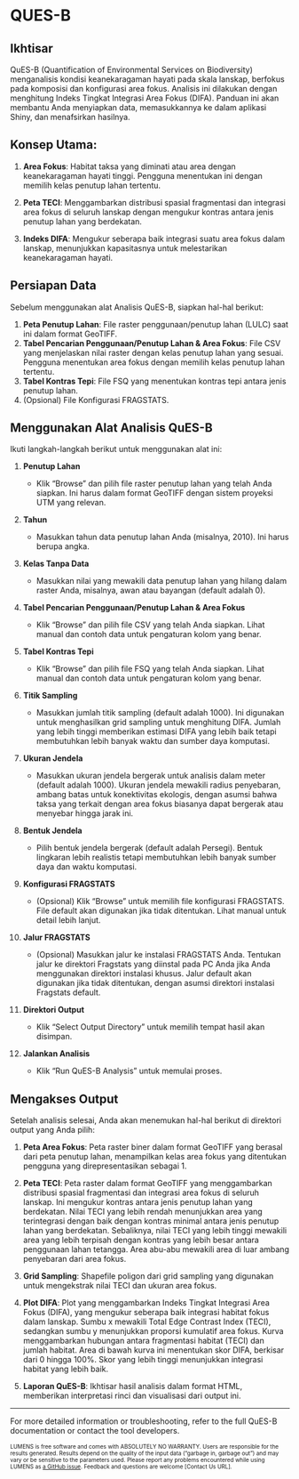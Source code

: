 # QUES-B {#sec-biodiv}

## Ikhtisar

QuES-B (Quantification of Environmental Services on Biodiversity) menganalisis kondisi keanekaragaman hayati pada skala lanskap, berfokus pada komposisi dan konfigurasi area fokus. Analisis ini dilakukan dengan menghitung Indeks Tingkat Integrasi Area Fokus (DIFA). Panduan ini akan membantu Anda menyiapkan data, memasukkannya ke dalam aplikasi Shiny, dan menafsirkan hasilnya.

## Konsep Utama:

1. **Area Fokus**: Habitat taksa yang diminati atau area dengan keanekaragaman hayati tinggi. Pengguna menentukan ini dengan memilih kelas penutup lahan tertentu.

2. **Peta TECI**: Menggambarkan distribusi spasial fragmentasi dan integrasi area fokus di seluruh lanskap dengan mengukur kontras antara jenis penutup lahan yang berdekatan.

3. **Indeks DIFA**: Mengukur seberapa baik integrasi suatu area fokus dalam lanskap, menunjukkan kapasitasnya untuk melestarikan keanekaragaman hayati.

## Persiapan Data

Sebelum menggunakan alat Analisis QuES-B, siapkan hal-hal berikut:

1. **Peta Penutup Lahan**: File raster penggunaan/penutup lahan (LULC) saat ini dalam format GeoTIFF.
2. **Tabel Pencarian Penggunaan/Penutup Lahan & Area Fokus**: File CSV yang menjelaskan nilai raster dengan kelas penutup lahan yang sesuai. Pengguna menentukan area fokus dengan memilih kelas penutup lahan tertentu.
3. **Tabel Kontras Tepi**: File FSQ yang menentukan kontras tepi antara jenis penutup lahan.
4. (Opsional) File Konfigurasi FRAGSTATS.

## Menggunakan Alat Analisis QuES-B

Ikuti langkah-langkah berikut untuk menggunakan alat ini:

1. **Penutup Lahan**

   - Klik "Browse" dan pilih file raster penutup lahan yang telah Anda siapkan. Ini harus dalam format GeoTIFF dengan sistem proyeksi UTM yang relevan.

2. **Tahun**

   - Masukkan tahun data penutup lahan Anda (misalnya, 2010). Ini harus berupa angka.

3. **Kelas Tanpa Data**

   - Masukkan nilai yang mewakili data penutup lahan yang hilang dalam raster Anda, misalnya, awan atau bayangan (default adalah 0).
4. **Tabel Pencarian Penggunaan/Penutup Lahan & Area Fokus**

   - Klik "Browse" dan pilih file CSV yang telah Anda siapkan. Lihat manual dan contoh data untuk pengaturan kolom yang benar.
   
5. **Tabel Kontras Tepi**

   - Klik "Browse" dan pilih file FSQ yang telah Anda siapkan. Lihat manual dan contoh data untuk pengaturan kolom yang benar.
   
  
6. **Titik Sampling**

   - Masukkan jumlah titik sampling (default adalah 1000). Ini digunakan untuk menghasilkan grid sampling untuk menghitung DIFA. Jumlah yang lebih tinggi memberikan estimasi DIFA yang lebih baik tetapi membutuhkan lebih banyak waktu dan sumber daya komputasi.

7. **Ukuran Jendela**

   - Masukkan ukuran jendela bergerak untuk analisis dalam meter (default adalah 1000). Ukuran jendela mewakili radius penyebaran, ambang batas untuk konektivitas ekologis, dengan asumsi bahwa taksa yang terkait dengan area fokus biasanya dapat bergerak atau menyebar hingga jarak ini.

8. **Bentuk Jendela**

   - Pilih bentuk jendela bergerak (default adalah Persegi). Bentuk lingkaran lebih realistis tetapi membutuhkan lebih banyak sumber daya dan waktu komputasi.

9. **Konfigurasi FRAGSTATS**

   - (Opsional) Klik "Browse" untuk memilih file konfigurasi FRAGSTATS. File default akan digunakan jika tidak ditentukan. Lihat manual untuk detail lebih lanjut.
   
10. **Jalur FRAGSTATS**

    - (Opsional) Masukkan jalur ke instalasi FRAGSTATS Anda. Tentukan jalur ke direktori Fragstats yang diinstal pada PC Anda jika Anda menggunakan direktori instalasi khusus. Jalur default akan digunakan jika tidak ditentukan, dengan asumsi direktori instalasi Fragstats default.

11. **Direktori Output**

    - Klik "Select Output Directory" untuk memilih tempat hasil akan disimpan.

12. **Jalankan Analisis**

    - Klik "Run QuES-B Analysis" untuk memulai proses.


## Mengakses Output

Setelah analisis selesai, Anda akan menemukan hal-hal berikut di direktori output yang Anda pilih:

1. **Peta Area Fokus**: Peta raster biner dalam format GeoTIFF yang berasal dari peta penutup lahan, menampilkan kelas area fokus yang ditentukan pengguna yang direpresentasikan sebagai 1.

2. **Peta TECI**: Peta raster dalam format GeoTIFF yang menggambarkan distribusi spasial fragmentasi dan integrasi area fokus di seluruh lanskap. Ini mengukur kontras antara jenis penutup lahan yang berdekatan. Nilai TECI yang lebih rendah menunjukkan area yang terintegrasi dengan baik dengan kontras minimal antara jenis penutup lahan yang berdekatan. Sebaliknya, nilai TECI yang lebih tinggi mewakili area yang lebih terpisah dengan kontras yang lebih besar antara penggunaan lahan tetangga. Area abu-abu mewakili area di luar ambang penyebaran dari area fokus.

4. **Grid Sampling**: Shapefile poligon dari grid sampling yang digunakan untuk mengekstrak nilai TECI dan ukuran area fokus.

5. **Plot DIFA**: Plot yang menggambarkan Indeks Tingkat Integrasi Area Fokus (DIFA), yang mengukur seberapa baik integrasi habitat fokus dalam lanskap. Sumbu x mewakili Total Edge Contrast Index (TECI), sedangkan sumbu y menunjukkan proporsi kumulatif area fokus. Kurva menggambarkan hubungan antara fragmentasi habitat (TECI) dan jumlah habitat. Area di bawah kurva ini menentukan skor DIFA, berkisar dari 0 hingga 100%. Skor yang lebih tinggi menunjukkan integrasi habitat yang lebih baik.

6. **Laporan QuES-B**: Ikhtisar hasil analisis dalam format HTML, memberikan interpretasi rinci dan visualisasi dari output ini.

---

For more detailed information or troubleshooting, refer to the full QuES-B documentation or contact the tool developers.

<font size="1">LUMENS is free software and comes with ABSOLUTELY NO WARRANTY. Users are responsible for the results generated. Results depend on the quality of the input data ("garbage in, garbage out") and may vary or be sensitive to the parameters used. Please report any problems encountered while using LUMENS as [a GitHub issue](https://github.com/icraf-indonesia/lumens-shiny/issues). Feedback and questions are welcome [Contact Us URL].</font>